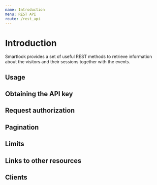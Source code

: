 ```yaml
---
name: Introduction
menu: REST API
route: /rest_api
---
```


# Introduction

Smartlook provides a set of useful REST methods to retrieve information about the visitors and their sessions together with the events.

## Usage

## Obtaining the API key

## Request authorization

## Pagination

## Limits

## Links to other resources

## Clients
